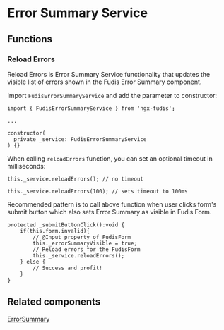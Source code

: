 
<Meta title="Services/Error Summary" />

# Error Summary Service

## Functions

### Reload Errors

Reload Errors is Error Summary Service functionality that updates the visible list of errors shown in the Fudis Error Summary component.

Import `FudisErrorSummaryService` and add the parameter to constructor:

```
import { FudisErrorSummaryService } from 'ngx-fudis';

...

constructor(
  private _service: FudisErrorSummaryService
) {}
```

When calling `reloadErrors` function, you can set an optional timeout in milliseconds:

```
this._service.reloadErrors(); // no timeout

this._service.reloadErrors(100); // sets timeout to 100ms
```

Recommended pattern is to call above function when user clicks form's submit button which also sets Error Summary as visible in Fudis Form.

```
protected _submitButtonClick():void {
	if(this.form.invalid){
		// @Input property of FudisForm
		this._errorSummaryVisible = true;
		// Reload errors for the FudisForm
		this._service.reloadErrors();
	} else {
		// Success and profit!
	}
}

```

## Related components

[ErrorSummary](/docs/components-form-error-summary--documentation)
